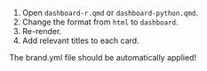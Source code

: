 1. Open `dashboard-r.qmd` or `dashboard-python.qmd`.
2. Change the format from `html` to `dashboard`. 
3. Re-render.
4. Add relevant titles to each card. 

The brand.yml file should be automatically applied!